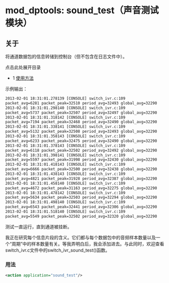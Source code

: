 # mod_dptools: sound_test（声音测试模块）

## 关于

将通道数据包的信息转储到控制台（但不包含在日志文件中）。

点击此处展开目录

* 1 [使用方法](#-freeswitch--mod_dptools-sound_test-)

示例输出：

```xml
2013-02-01 18:31:01.278139 [CONSOLE] switch_ivr.c:109
packet_avg=6281 packet_peak=32510 period_avg=32493 global_avg=32290
2013-02-01 18:31:01.298140 [CONSOLE] switch_ivr.c:109
packet_avg=5737 packet_peak=32507 period_avg=32497 global_avg=32290
2013-02-01 18:31:01.318142 [CONSOLE] switch_ivr.c:109
packet_avg=7194 packet_peak=32468 period_avg=32490 global_avg=32290
2013-02-01 18:31:01.338141 [CONSOLE] switch_ivr.c:109
packet_avg=5132 packet_peak=32508 period_avg=32493 global_avg=32290
2013-02-01 18:31:01.358143 [CONSOLE] switch_ivr.c:109
packet_avg=6233 packet_peak=32475 period_avg=32490 global_avg=32290
2013-02-01 18:31:01.378143 [CONSOLE] switch_ivr.c:109
packet_avg=6118 packet_peak=32502 period_avg=32492 global_avg=32290
2013-02-01 18:31:01.398141 [CONSOLE] switch_ivr.c:109
packet_avg=5597 packet_peak=31998 period_avg=32430 global_avg=32290
2013-02-01 18:31:01.418143 [CONSOLE] switch_ivr.c:109
packet_avg=6666 packet_peak=32500 period_avg=32438 global_avg=32290
2013-02-01 18:31:01.438143 [CONSOLE] switch_ivr.c:109
packet_avg=4821 packet_peak=31928 period_avg=32387 global_avg=32290
2013-02-01 18:31:01.458140 [CONSOLE] switch_ivr.c:109
packet_avg=4672 packet_peak=31163 period_avg=32275 global_avg=32290
2013-02-01 18:31:01.478142 [CONSOLE] switch_ivr.c:109
packet_avg=5634 packet_peak=32503 period_avg=32294 global_avg=32290
2013-02-01 18:31:01.498140 [CONSOLE] switch_ivr.c:109
packet_avg=6543 packet_peak=32441 period_avg=32306 global_avg=32290
2013-02-01 18:31:01.518140 [CONSOLE] switch_ivr.c:109
packet_avg=5549 packet_peak=32502 period_avg=32320 global_avg=32290
```

测试一直运行，直到通道被挂断。

我正在研究每个信息片段的含义。它们都与每个数据包中的音频样本数量以及一个“周期”中的样本数量有关。等我弄明白后，我会添加进去。与此同时，欢迎查看switch\_ivr.c文件中的switch\_ivr\_sound\_test()函数。

### 用法

```xml
<action application="sound_test"/>
```